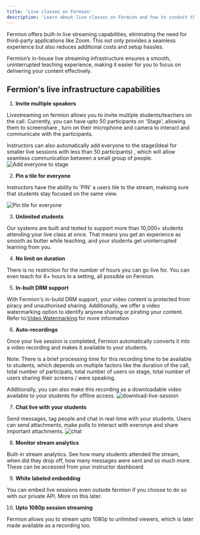 ```yaml
---
title: 'Live classes on Fermion'
description: 'Learn about live classes on Fermion and how to conduct them properly'
---
```


Fermion offers built-in live streaming capabilities, eliminating the need for third-party applications like Zoom. This not only provides a seamless experience but also reduces additional costs and setup hassles.

Fermion’s in-house live streaming infrastructure ensures a smooth, uninterrupted teaching experience, making it easier for you to focus on delivering your content effectively.

## Fermion's live infrastructure capabilities

1. **Invite multiple speakers**

Livestreaming on fermion allows you to invite multiple students/teachers on the call. Currently, you can have upto 50 participants on 'Stage', allowing them to screenshare , turn on their microphone and camera to interact and communicate with the participants.

Instructors can also automatically add everyone to the stage(Ideal for smaller live sessions with less than 50 participants) , which will allow seamless communication between a small group of people.
![Add everyone to stage](https://67d6ad5ef66ee0901532fd2f.storage.fermion.app/public-uncached/object-store-public-files/uploads/22-09-2025/seelen-ui_b0OT9b6Nzn.kpfkdw.png)


2. **Pin a tile for everyone**

Instructors have the ability to 'PIN' a users tile to the stream, maksing sure that students stay focused on the same view.

![Pin tile for everyone](https://67d6ad5ef66ee0901532fd2f.storage.fermion.app/public-uncached/object-store-public-files/uploads/22-09-2025/seelen-ui_EjLoHMTZsT.yhqihy.png)


3. **Unlimited students**

Our systems are built and tested to support more than 10,000+ students attending your live class at once. That means you get an experience as smooth as butter while teaching, and your students get uninterrupted learning from you.

4. **No limit on duration**

There is no restriction for the number of hours you can go live for. You can even teach for 6+ hours in a setting, all possible on Fermion.

5. **In-built DRM support**

With Fermion's in-build DRM support, your video content is protected from piracy and unauthorised sharing. Additionally, we offer a video watermarking option to identify anyone sharing or pirating your content. Refer to:[Video Watermarking](https://docs.fermion.app/recorded-videos/introduction#video-watermarking) for more information

6. **Auto-recordings**

Once your live session is completed, Fermion automatically converts it into a video recording and makes it available to your students.

Note: There is a brief processing time for this recording time to be available to students, which depends on multiple factors like the duration of the call, total number of participats, total number of users on stage,  total number of users sharing their screens / were speaking.

Additionally, you can also make this recording as a downloadable video available to your students for offline access.
![download-live-session](https://67d6ad5ef66ee0901532fd2f.storage.fermion.app/public-uncached/object-store-public-files/uploads/22-09-2025/seelen-ui_TsMD8OTvMN.ptwjpb.png)

7. **Chat live with your students**

Send messages, tag people and chat in real-time with your students. Users can send attachments, make polls to interact with everonye and share important attachments.
![chat](https://67d6ad5ef66ee0901532fd2f.storage.fermion.app/public-uncached/object-store-public-files/uploads/22-09-2025/seelen-ui_rlTAKq8QEn.itbisa.png)

8. **Monitor stream analytics**

Built-in stream analytics. See how many students attended the stream, when did they drop off, how many messages were sent and so much more. These can be accessed from your instructor dashboard.

9. **White labeled embedding**

You can embed live sessions even outside fermion if you choose to do so with our private API. More on this later.

10. **Upto 1080p session streaming**

Fermion allows you to stream upto 1080p to unlimited viewers, which is later made available as a recording too.
